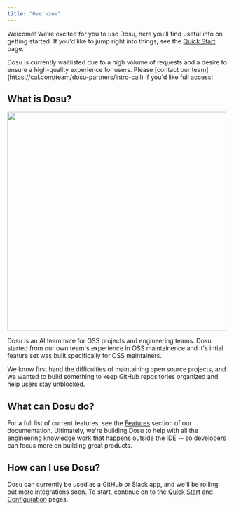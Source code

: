 ```yaml
---
title: "Overview"
---
```


Welcome! We’re excited for you to use Dosu, here you’ll find useful info on getting started.
If you'd like to jump right into things, see the [Quick Start](/docs/quickstart) page.

<Warning>
Dosu is currently waitlisted due to a high volume of requests and a desire to ensure a high-quality experience for users.
Please [contact our team](https://cal.com/team/dosu-partners/intro-call) if you'd like full access!
</Warning>

## What is Dosu?
<img width="500" noZoom src="/images/hero.png" />

Dosu is an AI teammate for OSS projects and engineering teams. Dosu started from our own team's experience in OSS maintainence and it's intial feature set was built specifically for OSS maintainers.

We know first hand the difficulties of maintaining open source projects, and we wanted to build something to keep GitHub repositories organized and help users stay unblocked.


## What can Dosu do?
For a full list of current features, see the [Features](/docs/features) section of our documentation. 
Ultimately, we're building Dosu to help with all the engineering knowledge work that happens outside the IDE -- so developers can focus more on building great products.

## How can I use Dosu?
Dosu can currently be used as a GitHub or Slack app, and we'll be rolling out more integrations soon. To start, continue on to the [Quick Start](/docs/quickstart) and [Configuration](/docs/configuration) pages.